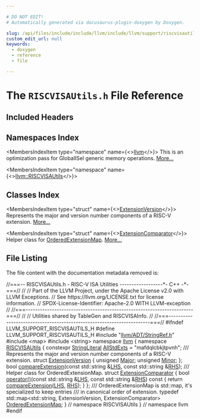 ```yaml
---

# DO NOT EDIT!
# Automatically generated via docusaurus-plugin-doxygen by Doxygen.

slug: /api/files/include/include/llvm/include/llvm/support/riscvisautils-h
custom_edit_url: null
keywords:
  - doxygen
  - reference
  - file

---
```





# The `RISCVISAUtils.h` File Reference

<DoxygenPage pluginConfig={pluginConfig}>



## Included Headers

<IncludesList>
<IncludesListItem
  filePath="llvm/ADT/StringRef.h"
  permalink="/docs/api/files/include/include/llvm/include/llvm/adt/stringref-h"
  isLocal="true" />
<IncludesListItem
  filePath="map"
  permalink=""
  isLocal="false" />
<IncludesListItem
  filePath="string"
  permalink=""
  isLocal="false" />
</IncludesList>

## Namespaces Index

<MembersIndex>

<MembersIndexItem
  type="namespace"
  name={<><a href="/docs/api/namespaces/llvm">llvm</a></>}>
This is an optimization pass for GlobalISel generic memory operations. <a href="/docs/api/namespaces/llvm/#details">More...</a>
</MembersIndexItem>

<MembersIndexItem
  type="namespace"
  name={<><a href="/docs/api/namespaces/llvm/riscvisautils">llvm::RISCVISAUtils</a></>}>
</MembersIndexItem>

</MembersIndex>

## Classes Index

<MembersIndex>

<MembersIndexItem
  type="struct"
  name={<><a href="/docs/api/structs/llvm/riscvisautils/extensionversion">ExtensionVersion</a></>}>
Represents the major and version number components of a RISC-V extension. <a href="/docs/api/structs/llvm/riscvisautils/extensionversion/#details">More...</a>
</MembersIndexItem>

<MembersIndexItem
  type="struct"
  name={<><a href="/docs/api/structs/llvm/riscvisautils/extensioncomparator">ExtensionComparator</a></>}>
Helper class for <a href="/docs/api/namespaces/llvm/riscvisautils/#a8557faa65915a2ad7c9f4576d736f50b">OrderedExtensionMap</a>. <a href="/docs/api/structs/llvm/riscvisautils/extensioncomparator/#details">More...</a>
</MembersIndexItem>

</MembersIndex>


## File Listing

The file content with the documentation metadata removed is:

<ProgramListing>

<Link id="l00001" /><CodeLine lineNumber="1"><span class="doxyHighlightComment">//===-- RISCVISAUtils.h - RISC-V ISA Utilities ------------------&#42;- C++ -&#42;-===//</span></CodeLine>
<Link id="l00002" /><CodeLine lineNumber="2"><span class="doxyHighlightComment">//</span></CodeLine>
<Link id="l00003" /><CodeLine lineNumber="3"><span class="doxyHighlightComment">// Part of the LLVM Project, under the Apache License v2.0 with LLVM Exceptions.</span></CodeLine>
<Link id="l00004" /><CodeLine lineNumber="4"><span class="doxyHighlightComment">// See https://llvm.org/LICENSE.txt for license information.</span></CodeLine>
<Link id="l00005" /><CodeLine lineNumber="5"><span class="doxyHighlightComment">// SPDX-License-Identifier: Apache-2.0 WITH LLVM-exception</span></CodeLine>
<Link id="l00006" /><CodeLine lineNumber="6"><span class="doxyHighlightComment">//</span></CodeLine>
<Link id="l00007" /><CodeLine lineNumber="7"><span class="doxyHighlightComment">//===----------------------------------------------------------------------===//</span></CodeLine>
<Link id="l00008" /><CodeLine lineNumber="8"><span class="doxyHighlightComment">//</span></CodeLine>
<Link id="l00009" /><CodeLine lineNumber="9"><span class="doxyHighlightComment">// Utilities shared by TableGen and RISCVISAInfo.</span></CodeLine>
<Link id="l00010" /><CodeLine lineNumber="10"><span class="doxyHighlightComment">//</span></CodeLine>
<Link id="l00011" /><CodeLine lineNumber="11"><span class="doxyHighlightComment">//===----------------------------------------------------------------------===//</span></CodeLine>
<Link id="l00012" /><CodeLine lineNumber="12"></CodeLine>
<Link id="l00013" /><CodeLine lineNumber="13"><span class="doxyHighlightPreprocessor">#ifndef LLVM&#95;SUPPORT&#95;RISCVISAUTILS&#95;H</span></CodeLine>
<Link id="l00014" /><CodeLine lineNumber="14"><span class="doxyHighlightPreprocessor">#define LLVM&#95;SUPPORT&#95;RISCVISAUTILS&#95;H</span></CodeLine>
<Link id="l00015" /><CodeLine lineNumber="15"></CodeLine>
<Link id="l00016" /><CodeLine lineNumber="16"><span class="doxyHighlightPreprocessor">#include &quot;<a href="/docs/api/files/include/include/llvm/include/llvm/adt/stringref-h">llvm/ADT/StringRef.h</a>&quot;</span></CodeLine>
<Link id="l00017" /><CodeLine lineNumber="17"><span class="doxyHighlightPreprocessor">#include &lt;map&gt;</span></CodeLine>
<Link id="l00018" /><CodeLine lineNumber="18"><span class="doxyHighlightPreprocessor">#include &lt;string&gt;</span></CodeLine>
<Link id="l00019" /><CodeLine lineNumber="19"></CodeLine>
<Link id="l00020" /><CodeLine lineNumber="20"><span class="doxyHighlightKeyword">namespace </span><span class="doxyHighlight"><a href="/docs/api/namespaces/llvm">llvm</a> &#123;</span></CodeLine>
<Link id="l00021" /><CodeLine lineNumber="21"></CodeLine>
<Link id="l00022" /><CodeLine lineNumber="22" lineLink="/docs/api/namespaces/llvm/riscvisautils"><span class="doxyHighlightKeyword">namespace </span><span class="doxyHighlight"><a href="/docs/api/namespaces/llvm/riscvisautils">RISCVISAUtils</a> &#123;</span></CodeLine>
<Link id="l00023" /><CodeLine lineNumber="23" lineLink="/docs/api/namespaces/llvm/riscvisautils/#a065d642864b925bfe666f5faf6020165"><span class="doxyHighlightKeyword">constexpr</span><span class="doxyHighlight"> <a href="/docs/api/classes/llvm/stringliteral">StringLiteral</a> <a href="/docs/api/namespaces/llvm/riscvisautils/#a065d642864b925bfe666f5faf6020165">AllStdExts</a> = </span><span class="doxyHighlightStringLiteral">&quot;mafdqlcbkjtpvnh&quot;</span><span class="doxyHighlight">;</span></CodeLine>
<Link id="l00024" /><CodeLine lineNumber="24"></CodeLine>
<Link id="l00025" /><CodeLine lineNumber="25"><span class="doxyHighlightComment">/// Represents the major and version number components of a RISC-V extension.</span></CodeLine>
<Link id="l00026" /><CodeLine lineNumber="26" lineLink="/docs/api/structs/llvm/riscvisautils/extensionversion"><span class="doxyHighlightKeyword">struct </span><span class="doxyHighlight"><a href="/docs/api/structs/llvm/riscvisautils/extensionversion">ExtensionVersion</a> &#123;</span></CodeLine>
<Link id="l00027" /><CodeLine lineNumber="27" lineLink="/docs/api/structs/llvm/riscvisautils/extensionversion/#ad23575f31448d711afabff4a0dd225ca"><span class="doxyHighlight">  </span><span class="doxyHighlightKeywordType">unsigned</span><span class="doxyHighlight"> <a href="/docs/api/structs/llvm/riscvisautils/extensionversion/#ad23575f31448d711afabff4a0dd225ca">Major</a>;</span></CodeLine>
<Link id="l00028" /><CodeLine lineNumber="28" lineLink="/docs/api/structs/llvm/riscvisautils/extensionversion/#a262aaae41705af84c6929cc09004105d"><span class="doxyHighlight">  </span><span class="doxyHighlightKeywordType">unsigned</span><span class="doxyHighlight"> <a href="/docs/api/structs/llvm/riscvisautils/extensionversion/#a262aaae41705af84c6929cc09004105d">Minor</a>;</span></CodeLine>
<Link id="l00029" /><CodeLine lineNumber="29"><span class="doxyHighlight">&#125;;</span></CodeLine>
<Link id="l00030" /><CodeLine lineNumber="30"></CodeLine>
<Link id="l00031" /><CodeLine lineNumber="31"><span class="doxyHighlightKeywordType">bool</span><span class="doxyHighlight"> <a href="/docs/api/namespaces/llvm/riscvisautils/#a654410af74995521d4f50201f8d88368">compareExtension</a>(</span><span class="doxyHighlightKeyword">const</span><span class="doxyHighlight"> std::string &amp;<a href="/docs/api/files/lib/lib/target/lib/target/x86/x86partialreduction-cpp/#a9e1483f7215664a2315c53c3558d9a8d">LHS</a>, </span><span class="doxyHighlightKeyword">const</span><span class="doxyHighlight"> std::string &amp;<a href="/docs/api/files/lib/lib/target/lib/target/x86/x86partialreduction-cpp/#a87b8bfbbe9d8f7146d7f20a5fb42efd0">RHS</a>);</span></CodeLine>
<Link id="l00032" /><CodeLine lineNumber="32"></CodeLine>
<Link id="l00033" /><CodeLine lineNumber="33"><span class="doxyHighlightComment">/// Helper class for OrderedExtensionMap.</span></CodeLine>
<Link id="l00034" /><CodeLine lineNumber="34" lineLink="/docs/api/structs/llvm/riscvisautils/extensioncomparator"><span class="doxyHighlightKeyword">struct </span><span class="doxyHighlight"><a href="/docs/api/structs/llvm/riscvisautils/extensioncomparator">ExtensionComparator</a> &#123;</span></CodeLine>
<Link id="l00035" /><CodeLine lineNumber="35" lineLink="/docs/api/structs/llvm/riscvisautils/extensioncomparator/#a8ac9814f484992b57a137a676bdfd38a"><span class="doxyHighlight">  </span><span class="doxyHighlightKeywordType">bool</span><span class="doxyHighlight"> <a href="/docs/api/structs/llvm/riscvisautils/extensioncomparator/#a8ac9814f484992b57a137a676bdfd38a">operator()</a>(</span><span class="doxyHighlightKeyword">const</span><span class="doxyHighlight"> std::string &amp;<a href="/docs/api/files/lib/lib/target/lib/target/x86/x86partialreduction-cpp/#a9e1483f7215664a2315c53c3558d9a8d">LHS</a>, </span><span class="doxyHighlightKeyword">const</span><span class="doxyHighlight"> std::string &amp;<a href="/docs/api/files/lib/lib/target/lib/target/x86/x86partialreduction-cpp/#a87b8bfbbe9d8f7146d7f20a5fb42efd0">RHS</a>)</span><span class="doxyHighlightKeyword"> const </span><span class="doxyHighlight">&#123;</span></CodeLine>
<Link id="l00036" /><CodeLine lineNumber="36"><span class="doxyHighlight">    </span><span class="doxyHighlightKeywordFlow">return</span><span class="doxyHighlight"> <a href="/docs/api/namespaces/llvm/riscvisautils/#a654410af74995521d4f50201f8d88368">compareExtension</a>(<a href="/docs/api/files/lib/lib/target/lib/target/x86/x86partialreduction-cpp/#a9e1483f7215664a2315c53c3558d9a8d">LHS</a>, <a href="/docs/api/files/lib/lib/target/lib/target/x86/x86partialreduction-cpp/#a87b8bfbbe9d8f7146d7f20a5fb42efd0">RHS</a>);</span></CodeLine>
<Link id="l00037" /><CodeLine lineNumber="37"><span class="doxyHighlight">  &#125;</span></CodeLine>
<Link id="l00038" /><CodeLine lineNumber="38"><span class="doxyHighlight">&#125;;</span></CodeLine>
<Link id="l00039" /><CodeLine lineNumber="39"></CodeLine>
<Link id="l00040" /><CodeLine lineNumber="40"><span class="doxyHighlightComment">/// OrderedExtensionMap is std::map, it&#39;s specialized to keep entries</span></CodeLine>
<Link id="l00041" /><CodeLine lineNumber="41"><span class="doxyHighlightComment">/// in canonical order of extension.</span></CodeLine>
<Link id="l00042" /><CodeLine lineNumber="42"><span class="doxyHighlightKeyword">typedef</span><span class="doxyHighlight"> std::map&lt;std::string, ExtensionVersion, ExtensionComparator&gt;</span></CodeLine>
<Link id="l00043" /><CodeLine lineNumber="43" lineLink="/docs/api/namespaces/llvm/riscvisautils/#a8557faa65915a2ad7c9f4576d736f50b"><span class="doxyHighlight">    <a href="/docs/api/namespaces/llvm/riscvisautils/#a8557faa65915a2ad7c9f4576d736f50b">OrderedExtensionMap</a>;</span></CodeLine>
<Link id="l00044" /><CodeLine lineNumber="44"></CodeLine>
<Link id="l00045" /><CodeLine lineNumber="45"><span class="doxyHighlight">&#125; </span><span class="doxyHighlightComment">// namespace RISCVISAUtils</span></CodeLine>
<Link id="l00046" /><CodeLine lineNumber="46"></CodeLine>
<Link id="l00047" /><CodeLine lineNumber="47"><span class="doxyHighlight">&#125; </span><span class="doxyHighlightComment">// namespace llvm</span></CodeLine>
<Link id="l00048" /><CodeLine lineNumber="48"></CodeLine>
<Link id="l00049" /><CodeLine lineNumber="49"><span class="doxyHighlightPreprocessor">#endif</span></CodeLine>

</ProgramListing>


</DoxygenPage>
